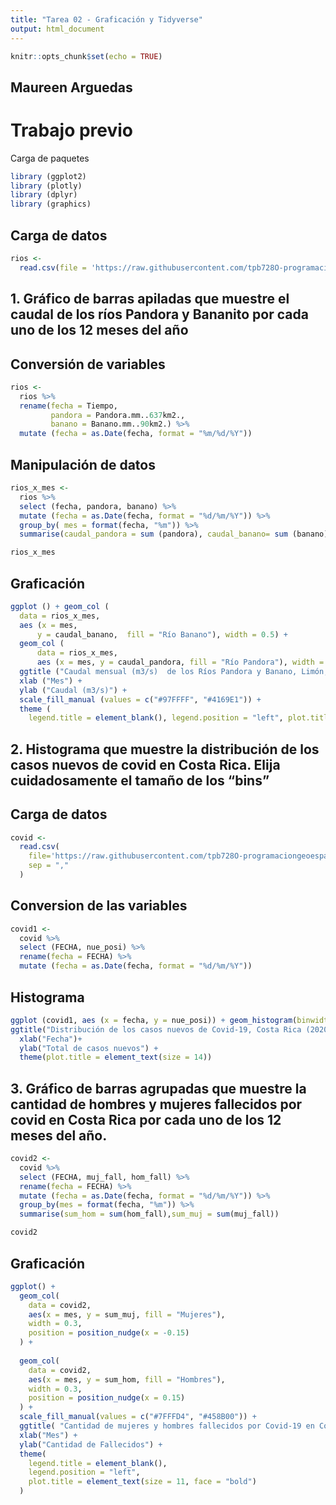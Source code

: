 ```yaml
---
title: "Tarea 02 - Graficación y Tidyverse"
output: html_document
---
```


```r
knitr::opts_chunk$set(echo = TRUE)
```

## Maureen Arguedas

# Trabajo previo 

Carga de paquetes

```r

library (ggplot2)
library (plotly)
library (dplyr)
library (graphics)
```

## Carga de datos

```r

rios <-
  read.csv(file = 'https://raw.githubusercontent.com/tpb728O-programaciongeoespacialr/2021ii/main/datos/hidrologia/fdc/fdc.csv')
```


## 1. Gráfico de barras apiladas que muestre el caudal de los ríos Pandora y Bananito por cada uno de los 12 meses del año

## Conversión de variables 

```r
rios <-
  rios %>%
  rename(fecha = Tiempo,
         pandora = Pandora.mm..637km2.,
         banano = Banano.mm..90km2.) %>%
  mutate (fecha = as.Date(fecha, format = "%m/%d/%Y"))
```

## Manipulación de datos

```r
rios_x_mes <-
  rios %>%
  select (fecha, pandora, banano) %>%
  mutate (fecha = as.Date(fecha, format = "%d/%m/%Y")) %>%
  group_by( mes = format(fecha, "%m")) %>%
  summarise(caudal_pandora = sum (pandora), caudal_banano= sum (banano))

rios_x_mes
```

## Graficación

```r
ggplot () + geom_col (
  data = rios_x_mes, 
  aes (x = mes,
      y = caudal_banano,  fill = "Río Banano"), width = 0.5) +
  geom_col (
      data = rios_x_mes,
      aes (x = mes, y = caudal_pandora, fill = "Río Pandora"), width = 0.5)  + 
  ggtitle ("Caudal mensual (m3/s)  de los Ríos Pandora y Banano, Limón, Costa Rica") +
  xlab ("Mes") +
  ylab ("Caudal (m3/s)") +
  scale_fill_manual (values = c("#97FFFF", "#4169E1")) +
  theme (
    legend.title = element_blank(), legend.position = "left", plot.title = element_text (size = 12))
```

## 2.  Histograma que muestre la distribución de los casos nuevos de covid en Costa Rica. Elija cuidadosamente el tamaño de los “bins”

## Carga de datos 

```r
covid <- 
  read.csv(
    file='https://raw.githubusercontent.com/tpb728O-programaciongeoespacialr/2021ii/main/datos/minsalud/covid/ultimafecha_CSV_GENERAL.csv', 
    sep = ","
  )

```



## Conversion de las variables 

```r
covid1 <-
  covid %>%
  select (FECHA, nue_posi) %>%
  rename(fecha = FECHA) %>%
  mutate (fecha = as.Date(fecha, format = "%d/%m/%Y"))

```

## Histograma 

```r
ggplot (covid1, aes (x = fecha, y = nue_posi)) + geom_histogram(binwidth = 0.08, stat= 'identity', fill = "white", color= "red" )+
ggtitle("Distribución de los casos nuevos de Covid-19, Costa Rica (2020-2021)") +
  xlab("Fecha")+
  ylab("Total de casos nuevos") + 
  theme(plot.title = element_text(size = 14))
```

## 3. Gráfico de barras agrupadas que muestre la cantidad de hombres y mujeres fallecidos por covid en Costa Rica por cada uno de los 12 meses del año.
```r
covid2 <-
  covid %>%
  select (FECHA, muj_fall, hom_fall) %>%
  rename(fecha = FECHA) %>%
  mutate (fecha = as.Date(fecha, format = "%d/%m/%Y")) %>%
  group_by(mes = format(fecha, "%m")) %>%
  summarise(sum_hom = sum(hom_fall),sum_muj = sum(muj_fall))

covid2
```

## Graficación

```r
ggplot() +
  geom_col(
    data = covid2,
    aes(x = mes, y = sum_muj, fill = "Mujeres"),
    width = 0.3,
    position = position_nudge(x = -0.15)
  ) +
  
  geom_col(
    data = covid2,
    aes(x = mes, y = sum_hom, fill = "Hombres"),
    width = 0.3,
    position = position_nudge(x = 0.15)
  ) +
  scale_fill_manual(values = c("#7FFFD4", "#458B00")) +
  ggtitle( "Cantidad de mujeres y hombres fallecidos por Covid-19 en Costa Rica") +
  xlab("Mes") +
  ylab("Cantidad de Fallecidos") +
  theme(
    legend.title = element_blank(),
    legend.position = "left",
    plot.title = element_text(size = 11, face = "bold")
  )

```



